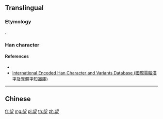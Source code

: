 {{character info/new}}
{{also|齪}}
==Translingual==

===Etymology===
{{Han simp|齪|f=齒|t=齿}}.

===Han character===
{{Han char|rn=211|rad=齿|as=7|sn=15|canj=YURYO|four=26781|ids=⿰齿足}}

====References====
* {{Han ref|hdz=74795.02|uh=9F8A}}
* [http://chardb.iis.sinica.edu.tw/char/27671 International Encoded Han Character and Variants Database (國際電腦漢字及異體字知識庫)]

----

==Chinese==
{{zh-see|齪}}

[[fr:龊]]
[[mg:龊]]
[[pl:龊]]
[[th:龊]]
[[zh:龊]]